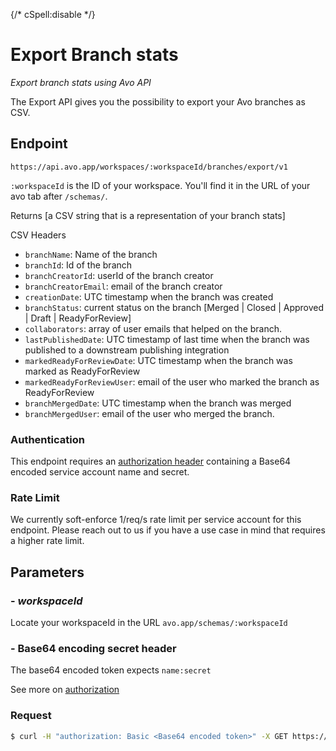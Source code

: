 {/* cSpell:disable */}

# Export Branch stats

_Export branch stats using Avo API_

The Export API gives you the possibility to export your Avo branches as CSV.

## Endpoint

```Url
https://api.avo.app/workspaces/:workspaceId/branches/export/v1
```

`:workspaceId` is the ID of your workspace. You'll find it in the URL of your avo tab after `/schemas/`.

Returns [a CSV string that is a representation of your branch stats]

CSV Headers

- `branchName`: Name of the branch
- `branchId`: Id of the branch
- `branchCreatorId`: userId of the branch creator
- `branchCreatorEmail`: email of the branch creator
- `creationDate`: UTC timestamp when the branch was created
- `branchStatus`: current status on the branch [Merged | Closed | Approved | Draft | ReadyForReview]
- `collaborators`: array of user emails that helped on the branch.
- `lastPublishedDate`: UTC timestamp of last time when the branch was published to a downstream publishing integration
- `markedReadyForReviewDate`: UTC timestamp when the branch was marked as ReadyForReview
- `markedReadyForReviewUser`: email of the user who marked the branch as ReadyForReview
- `branchMergedDate`: UTC timestamp when the branch was merged
- `branchMergedUser`: email of the user who merged the branch.

### Authentication

This endpoint requires an [authorization header](/public-api/authentication#authenticating-with-avo-api) containing a Base64 encoded service account name and secret.

### Rate Limit

We currently soft-enforce 1/req/s rate limit per service account for this endpoint. Please reach out to us if you have a use case in mind that requires a higher rate limit.

## Parameters

### - _workspaceId_

Locate your workspaceId in the URL
`avo.app/schemas/:workspaceId`

### - Base64 encoding secret header

The base64 encoded token expects `name:secret`

See more on [authorization](/public-api/authentication#authenticating-with-avo-api)

### Request

```sh
$ curl -H "authorization: Basic <Base64 encoded token>" -X GET https://api.avo.app/workspaces/:workspaceId/export/v1
```

